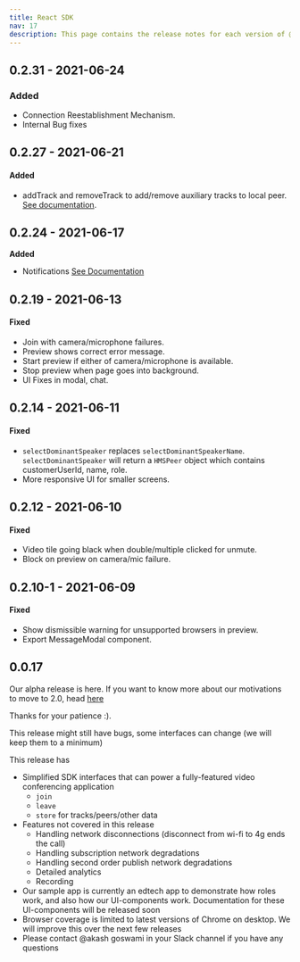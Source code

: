 ```yaml
---
title: React SDK
nav: 17
description: This page contains the release notes for each version of @100mslive/hms-video-react.
---
```


## 0.2.31 - 2021-06-24

### Added

-  Connection Reestablishment Mechanism.
-  Internal Bug fixes

## 0.2.27 - 2021-06-21

#### Added

-   addTrack and removeTrack to add/remove auxiliary tracks to local peer. [See documentation](/v2/web-frameworks/Getting-started-react#adding-removing-auxiliary-tracks).

## 0.2.24 - 2021-06-17

**Added**

-   Notifications [See Documentation](/v2/web-frameworks/Getting-started-react#notifications)

## 0.2.19 - 2021-06-13

#### Fixed

-   Join with camera/microphone failures.
-   Preview shows correct error message.
-   Start preview if either of camera/microphone is available.
-   Stop preview when page goes into background.
-   UI Fixes in modal, chat.

## 0.2.14 - 2021-06-11

#### Fixed

-   `selectDominantSpeaker` replaces `selectDominantSpeakerName`. `selectDominantSpeaker` will return a `HMSPeer` object which contains customerUserId, name, role.
-   More responsive UI for smaller screens.

## 0.2.12 - 2021-06-10

#### Fixed

-   Video tile going black when double/multiple clicked for unmute.
-   Block on preview on camera/mic failure.

## 0.2.10-1 - 2021-06-09

#### Fixed

-   Show dismissible warning for unsupported browsers in preview.
-   Export MessageModal component.

## 0.0.17

Our alpha release is here. If you want to know more about our motivations to move to 2.0, head [here](../)

Thanks for your patience :\).

This release might still have bugs, some interfaces can change \(we will keep them to a minimum\)

This release has

-   Simplified SDK interfaces that can power a fully-featured video conferencing application
    -   `join`
    -   `leave`
    -   `store` for tracks/peers/other data
-   Features not covered in this release
    -   Handling network disconnections \(disconnect from wi-fi to 4g ends the call\)
    -   Handling subscription network degradations
    -   Handling second order publish network degradations
    -   Detailed analytics
    -   Recording
-   Our sample app is currently an edtech app to demonstrate how roles work, and also how our UI-components work. Documentation for these UI-components will be released soon
-   Browser coverage is limited to latest versions of Chrome on desktop. We will improve this over the next few releases
-   Please contact @akash goswami in your Slack channel if you have any questions
